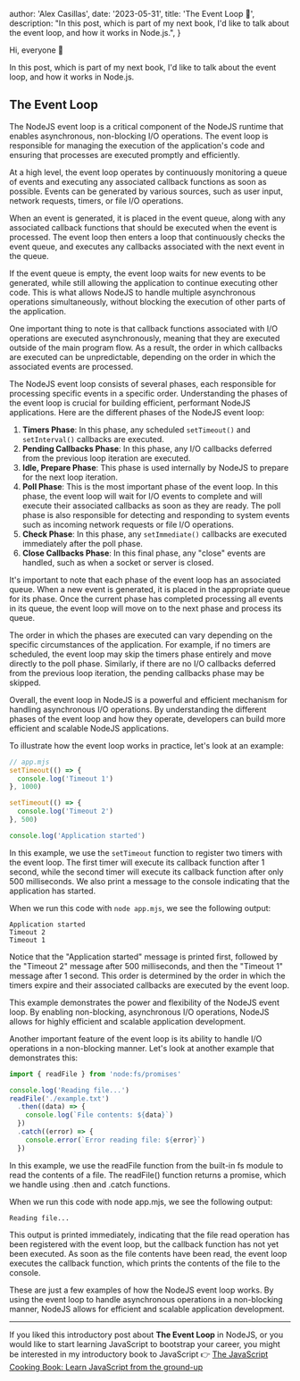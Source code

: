 
  author: 'Alex Casillas',
  date: '2023-05-31',
  title: 'The Event Loop 🔄️',
  description:
    "In this post, which is part of my next book, I'd like to talk about the event loop, and how it works in Node.js.",
}


Hi, everyone 👋

In this post, which is part of my next book, I'd like to talk about the event loop, and how it works in Node.js.

## The Event Loop

The NodeJS event loop is a critical component of the NodeJS runtime that enables asynchronous, non-blocking I/O operations. The event loop is responsible for managing the execution of the application's code and ensuring that processes are executed promptly and efficiently.

At a high level, the event loop operates by continuously monitoring a queue of events and executing any associated callback functions as soon as possible. Events can be generated by various sources, such as user input, network requests, timers, or file I/O operations.

When an event is generated, it is placed in the event queue, along with any associated callback functions that should be executed when the event is processed. The event loop then enters a loop that continuously checks the event queue, and executes any callbacks associated with the next event in the queue.

If the event queue is empty, the event loop waits for new events to be generated, while still allowing the application to continue executing other code. This is what allows NodeJS to handle multiple asynchronous operations simultaneously, without blocking the execution of other parts of the application.

One important thing to note is that callback functions associated with I/O operations are executed asynchronously, meaning that they are executed outside of the main program flow. As a result, the order in which callbacks are executed can be unpredictable, depending on the order in which the associated events are processed.

The NodeJS event loop consists of several phases, each responsible for processing specific events in a specific order. Understanding the phases of the event loop is crucial for building efficient, performant NodeJS applications. Here are the different phases of the NodeJS event loop:

1. **Timers Phase**: In this phase, any scheduled `setTimeout()` and `setInterval()` callbacks are executed.
2. **Pending Callbacks Phase**: In this phase, any I/O callbacks deferred from the previous loop iteration are executed.
3. **Idle, Prepare Phase**: This phase is used internally by NodeJS to prepare for the next loop iteration.
4. **Poll Phase**: This is the most important phase of the event loop. In this phase, the event loop will wait for I/O events to complete and will execute their associated callbacks as soon as they are ready. The poll phase is also responsible for detecting and responding to system events such as incoming network requests or file I/O operations.
5. **Check Phase**: In this phase, any `setImmediate()` callbacks are executed immediately after the poll phase.
6. **Close Callbacks Phase**: In this final phase, any "close" events are handled, such as when a socket or server is closed.

It's important to note that each phase of the event loop has an associated queue. When a new event is generated, it is placed in the appropriate queue for its phase. Once the current phase has completed processing all events in its queue, the event loop will move on to the next phase and process its queue.

The order in which the phases are executed can vary depending on the specific circumstances of the application. For example, if no timers are scheduled, the event loop may skip the timers phase entirely and move directly to the poll phase. Similarly, if there are no I/O callbacks deferred from the previous loop iteration, the pending callbacks phase may be skipped.

Overall, the event loop in NodeJS is a powerful and efficient mechanism for handling asynchronous I/O operations. By understanding the different phases of the event loop and how they operate, developers can build more efficient and scalable NodeJS applications.

To illustrate how the event loop works in practice, let's look at an example:

```js
// app.mjs
setTimeout(() => {
  console.log('Timeout 1')
}, 1000)

setTimeout(() => {
  console.log('Timeout 2')
}, 500)

console.log('Application started')
```

In this example, we use the `setTimeout` function to register two timers with the event loop. The first timer will execute its callback function after 1 second, while the second timer will execute its callback function after only 500 milliseconds. We also print a message to the console indicating that the application has started.

When we run this code with `node app.mjs`, we see the following output:

```
Application started
Timeout 2
Timeout 1
```

Notice that the "Application started" message is printed first, followed by the "Timeout 2" message after 500 milliseconds, and then the "Timeout 1" message after 1 second. This order is determined by the order in which the timers expire and their associated callbacks are executed by the event loop.

This example demonstrates the power and flexibility of the NodeJS event loop. By enabling non-blocking, asynchronous I/O operations, NodeJS allows for highly efficient and scalable application development.

Another important feature of the event loop is its ability to handle I/O operations in a non-blocking manner. Let's look at another example that demonstrates this:

```js
import { readFile } from 'node:fs/promises'

console.log('Reading file...')
readFile('./example.txt')
  .then((data) => {
    console.log(`File contents: ${data}`)
  })
  .catch((error) => {
    console.error(`Error reading file: ${error}`)
  })
```

In this example, we use the readFile function from the built-in fs module to read the contents of a file. The readFile() function returns a promise, which we handle using .then and .catch functions.

When we run this code with node app.mjs, we see the following output:

```
Reading file...
```

This output is printed immediately, indicating that the file read operation has been registered with the event loop, but the callback function has not yet been executed. As soon as the file contents have been read, the event loop executes the callback function, which prints the contents of the file to the console.

These are just a few examples of how the NodeJS event loop works. By using the event loop to handle asynchronous operations in a non-blocking manner, NodeJS allows for efficient and scalable application development.

---

If you liked this introductory post about **The Event Loop** in NodeJS, or you would like to start learning JavaScript to bootstrap your career, you might be interested in my introductory book to JavaScript 👉 [The JavaScript Cooking Book: Learn JavaScript from the ground-up](https://www.amazon.com/-/es/Alex-Casillas/dp/B0BW2GGHHT)
